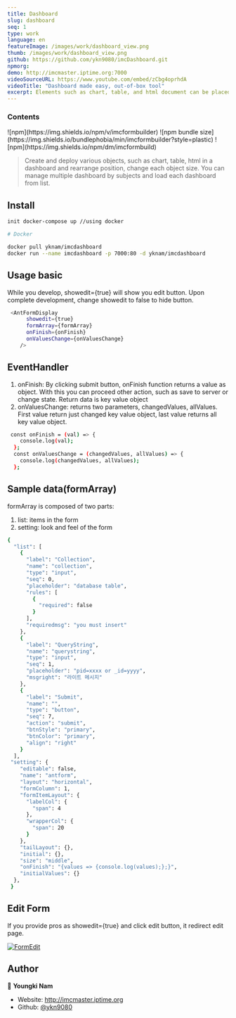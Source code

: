```yaml
---
title: Dashboard
slug: dashboard
seq: 1
type: work
language: en
featureImage: /images/work/dashboard_view.png
thumb: /images/work/dashboard_view.png
github: https://github.com/ykn9080/imcDashboard.git
npmorg:
demo: http://imcmaster.iptime.org:7000
videoSourceURL: https://www.youtube.com/embed/zCbg4oprhdA
videoTitle: "Dashboard made easy, out-of-box tool"
excerpt: Elements such as chart, table, and html document can be placed on the screen by drag and drop. You can make multiple dashboards, managing them as a list by subject and purpose. This dashboard is made of modularized chart,table components, created and published by me. You can also make us of these components individually to your won project.
---
```


### Contents

<div className="flex">
  ![npm](https://img.shields.io/npm/v/imcformbuilder) ![npm bundle
  size](https://img.shields.io/bundlephobia/min/imcformbuilder?style=plastic)
  ![npm](https://img.shields.io/npm/dm/imcformbuild)
</div>

> Create and deploy various objects, such as chart, table, html in a dashboard and rearrange position, change each object size.
> You can manage multiple dashboard by subjects and load each dashboard from list.

## Install

```sh # Github git clone https://github.com/ykn9080/imcDashboard npm start //local
init docker-compose up //using docker

# Docker

docker pull yknam/imcdashboard
docker run --name imcdashboard -p 7000:80 -d yknam/imcdashboard

```

## Usage basic

While you develop, showedit={true} will show you edit button.
Upon complete development, change showedit to false to hide button.

```sh
 <AntFormDisplay
      showedit={true}
      formArray={formArray}
      onFinish={onFinish}
      onValuesChange={onValuesChange}
    />
```

## EventHandler

1. onFinish: By clicking submit button, onFinish function returns a value as object.
   With this you can proceed other action, such as save to server or change state.
   Return data is key value object
2. onValuesChange: returns two parameters, changedValues, allValues.
   First value return just changed key value object, last value returns all key value object.

```sh
 const onFinish = (val) => {
    console.log(val);
  };
  const onValuesChange = (changedValues, allValues) => {
    console.log(changedValues, allValues);
  };
```

## Sample data(formArray)

formArray is composed of two parts:

1. list: items in the form
2. setting: look and feel of the form

```sh
{
  "list": [
    {
      "label": "Collection",
      "name": "collection",
      "type": "input",
      "seq": 0,
      "placeholder": "database table",
      "rules": [
        {
          "required": false
        }
      ],
      "requiredmsg": "you must insert"
    },
    {
      "label": "QueryString",
      "name": "querystring",
      "type": "input",
      "seq": 1,
      "placeholder": "pid=xxxx or _id=yyyy",
      "msgright": "라이트 메시지"
    },
    {
      "label": "Submit",
      "name": "",
      "type": "button",
      "seq": 7,
      "action": "submit",
      "btnStyle": "primary",
      "btnColor": "primary",
      "align": "right"
    }
  ],
 "setting": {
    "editable": false,
    "name": "antform",
    "layout": "horizontal",
    "formColumn": 1,
    "formItemLayout": {
      "labelCol": {
        "span": 4
      },
      "wrapperCol": {
        "span": 20
      }
    },
    "tailLayout": {},
    "initial": {},
    "size": "middle",
    "onFinish": "{values => {console.log(values);};}",
    "initialValues": {}
  },
 }
```

## Edit Form

If you provide pros as showedit={true} and click edit button, it redirect edit page.

[![FormEdit](https://i.ibb.co/ZhgW0SR/Imcformedit-small.png)](https://www.youtube.com/watch?v=_Fgp1g39Dc8 "Everything Is AWESOME")

## Author

👤 **Youngki Nam**

- Website: http://imcmaster.iptime.org
- Github: [@ykn9080](https://github.com/ykn9080)
